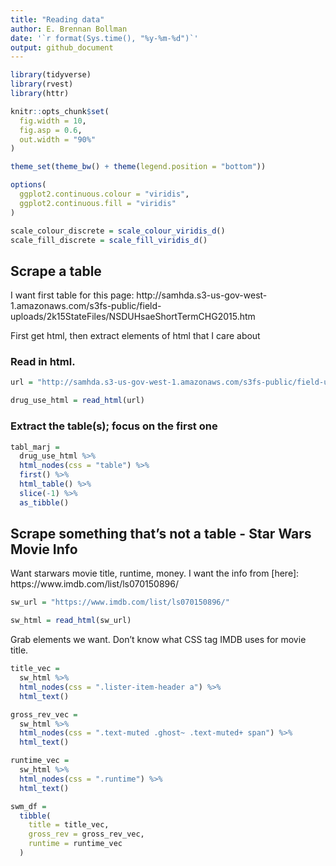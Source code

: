 ```yaml
---
title: "Reading data"
author: E. Brennan Bollman
date: '`r format(Sys.time(), "%y-%m-%d")`'
output: github_document
---
```


```r
library(tidyverse)
library(rvest)
library(httr)

knitr::opts_chunk$set(
  fig.width = 10,
  fig.asp = 0.6,
  out.width = "90%"
)

theme_set(theme_bw() + theme(legend.position = "bottom")) 

options(
  ggplot2.continuous.colour = "viridis",
  ggplot2.continuous.fill = "viridis"
)

scale_colour_discrete = scale_colour_viridis_d()
scale_fill_discrete = scale_fill_viridis_d()
```


## Scrape a table

I want first table for this page: http://samhda.s3-us-gov-west-1.amazonaws.com/s3fs-public/field-uploads/2k15StateFiles/NSDUHsaeShortTermCHG2015.htm

First get html, then extract elements of html that I care about

### Read in html.

```r
url = "http://samhda.s3-us-gov-west-1.amazonaws.com/s3fs-public/field-uploads/2k15StateFiles/NSDUHsaeShortTermCHG2015.htm"

drug_use_html = read_html(url)
```

### Extract the table(s); focus on the first one

```r
tabl_marj = 
  drug_use_html %>% 
  html_nodes(css = "table") %>% 
  first() %>% 
  html_table() %>% 
  slice(-1) %>% 
  as_tibble()
```

## Scrape something that's not a table - Star Wars Movie Info

Want starwars movie title, runtime, money. I want the info from [here]: https://www.imdb.com/list/ls070150896/

```r
sw_url = "https://www.imdb.com/list/ls070150896/"

sw_html = read_html(sw_url)
```

Grab elements we want. Don't know what CSS tag IMDB uses for movie title.

```r
title_vec = 
  sw_html %>% 
  html_nodes(css = ".lister-item-header a") %>% 
  html_text()

gross_rev_vec =
  sw_html %>% 
  html_nodes(css = ".text-muted .ghost~ .text-muted+ span") %>% 
  html_text()

runtime_vec =
  sw_html %>% 
  html_nodes(css = ".runtime") %>% 
  html_text()

swm_df = 
  tibble(
    title = title_vec,
    gross_rev = gross_rev_vec,
    runtime = runtime_vec
  )
```



